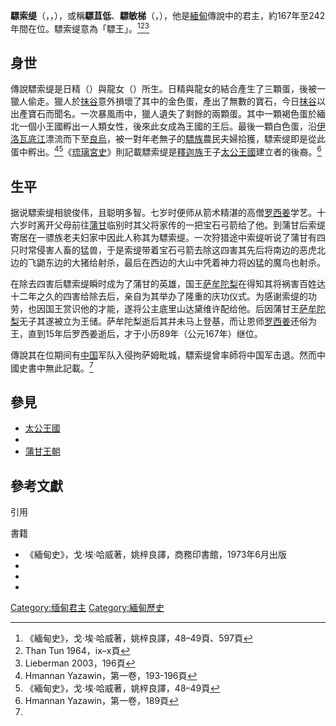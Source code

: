
{{Infobox royalty
| type                 = 
| name                 = 驃索缇 <br/> {{lang|my|ပျူစောထီး}}
| image                = File:Pyusawhti.jpg
| caption              = 
| reign                = 167年–242年
| coronation           = 
| succession           = 阿梨摩陀国
| predecessor          = [[羅西姜|羅西姜]]
| successor            = [[梯明尹|梯明尹]]
| suc-type             = 
| reg-type             = 
| regent               = 
| spouse               = 底里山达黛维 <br> 意兰陀黛维
| issue                = [[梯明尹|梯明尹]]
| issue-link           = 
| full name            = 
| house                = [[太公王國|太公王國]]
| father               = 
| mother               = 
| birth_date           = 133年（？）
| birth_place          = {{le|太公|Tagaung, Mandalay}}城
| death_date           = 242年（？）
| death_place          = [[蒲甘|蒲甘]]（阿梨摩陀城）
| date of burial       = 
| place of burial      = 
| religion             = 
| signature            = 
}}
{{Burmese characters}}

'''驃索缇'''（{{lang-my|ပျူစောထီး}}，{{IPA-my|pjù sɔ́ tʰí|pron}}，{{bd|133年||242年}}），或稱'''驃苴低'''、'''驃敏梯'''（{{lang|my|ပျူမင်းထီး}}，{{IPA-my|pjù mɪ́ɴ tʰí|pron}}），他是[[緬甸|緬甸]]傳說中的君主，約167年至242年間在位。驃索缇意為「驃王」。<ref>《緬甸史》，戈·埃·哈威著，姚梓良譯，48–49頁、597頁</ref><ref>Than Tun 1964，ix–x頁</ref><ref>Lieberman 2003，196頁</ref>

== 身世 ==
傳說驃索缇是日精（{{lang|my|နေမင်းသား}}）與龍女（{{lang|my|နဂါးမင်းသမီး ဇံသီး}}）所生。日精與龍女的結合產生了三顆蛋，後被一獵人偷走。獵人於[[抹谷|抹谷]]意外損壞了其中的金色蛋，產出了無數的寶石，今日[[抹谷|抹谷]]以出產寶石而聞名。一次暴風雨中，獵人遺失了剩餘的兩顆蛋。其中一顆褐色蛋於緬北一個小王國孵出一人類女性，後來此女成為王國的王后。最後一顆白色蛋，沿[[伊洛瓦底江|伊洛瓦底江]]漂流而下至[[良烏鎮|良烏]]，被一對年老無子的[[驃人|驃族]]農民夫婦拾獲，驃索缇即是從此蛋中孵出。<ref>Hmannan Yazawin，第一卷，193-196頁</ref><ref name=mds4849>《緬甸史》，戈·埃·哈威著，姚梓良譯，48–49頁</ref>《[[琉璃宮史|琉璃宮史]]》則記載驃索缇是[[釋迦族|釋迦族]]王子[[太公王國|太公王國]]建立者{{link-en|阿婆醯羅娑|Abhiyaza}}的後裔。<ref>Hmannan Yazawin，第一卷，189頁</ref>

== 生平 ==
据说驃索缇相貌俊伟，且聪明多智。七岁时便师从箭术精湛的高僧[[罗西姜|罗西姜]]学艺。十六岁时离开父母前往[[蒲甘|蒲甘]]临别时其父将家传的一把宝石弓箭给了他。到蒲甘后索缇寄居在一骠族老夫妇家中因此人称其为驃索缇。一次狩猎途中索缇听说了蒲甘有四只时常侵害人畜的猛兽，于是索缇带着宝石弓箭去除这四害其先后将南边的恶虎北边的飞鼯东边的大猪给射杀，最后在西边的大山中凭着神力将凶猛的魔鸟也射杀。

在除去四害后驃索缇瞬时成为了蒲甘的英雄，国王[[萨牟陀梨|萨牟陀梨]]在得知其将祸害百姓达十二年之久的四害给除去后，亲自为其举办了隆重的庆功仪式。为感谢索缇的功劳，也因国王赏识他的才能，遂将公主底里山达黛维许配给他。后因蒲甘王[[萨牟陀梨|萨牟陀梨]]无子其遂被立为王储。萨牟陀梨逝后其并未马上登基，而让恩师[[罗西姜|罗西姜]]还俗为王，直到15年后罗西姜逝后，才于小历89年（公元167年）继位。

傳說其在位期间有[[中国|中国]]军队入侵拘萨姆毗城，驃索缇曾率師将中国军击退。然而中國史書中無此記載。<ref name=mds4849/>

== 參見 ==
* [[太公王國|太公王國]]
* {{le|室利差呾羅王國|Sri Ksetra Kingdom}}
* [[蒲甘王朝|蒲甘王朝]]

== 參考文獻 ==
;引用
{{reflist}}
;書籍
*《緬甸史》，戈·埃·哈威著，姚梓良譯，商務印書館，1973年6月出版
*{{cite book | author=Royal Historical Commission of Burma | title=Hmannan Yazawin | volume=1–3 | year=1832 | location=Mandalay | language=my | edition=1908 | publisher=Upper Burma Press }}
* {{cite book | author=Than Tun | title=Studies in Burmese History | volume=1 | language=my | location=Yangon | publisher=Maha Dagon | year=1964}}
* {{cite book | last= Lieberman | first= Victor B. | title= Strange Parallels: Southeast Asia in Global Context, c. 800–1830, volume 1, Integration on the Mainland | year=2003 | publisher=Cambridge University Press | isbn=978-0-521-80496-7}}

{{start box}}
{{s-before|[[罗西姜|罗西姜]]}}
{{s-title|[[蒲甘王朝|阿梨摩陀国君主]]|167年-242年}}
{{s-after|[[梯明尹|梯明尹]]}}
{{end box}}
[[Category:缅甸君主|Category:缅甸君主]]
[[Category:緬甸歷史|Category:緬甸歷史]]